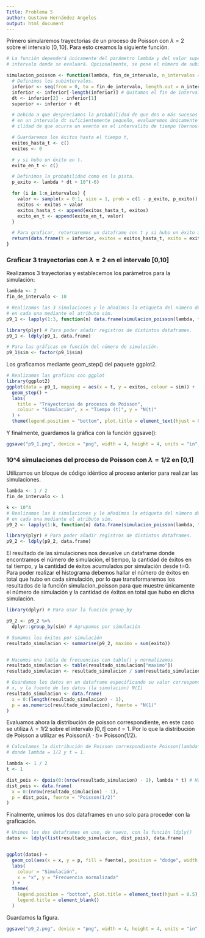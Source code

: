 ```yaml
---
Title: Problema 5
author: Gustavo Hernández Angeles
output: html_document
---
```


Primero simularemos trayectorias de un proceso de Poisson con $\lambda= 2$ sobre el intervalo $[0,10]$. Para esto creamos la siguiente función.

```r
# La función dependerá únicamente del parámetro lambda y del valor superior del
# intervalo donde se evaluará. Opcionalmente, se pone el número de subintervalos.

simulacion_poisson <- function(lambda, fin_de_intervalo, n_intervalos = 1000) {
  # Definimos los subintervalos.
  inferior <- seq(from = 0, to = fin_de_intervalo, length.out = n_intervalos + 1)
  inferior <- inferior[-length(inferior)] # Quitamos el fin de intervalo.
  dt <- inferior[2] - inferior[1]
  superior <- inferior + dt

  # Debido a que despreciamos la probabilidad de que dos o más sucesos ocurran
  # en un intervalo dt suficientemente pequeño, evaluaremos únicamente la probab
  # ilidad de que ocurra un evento en el intervalito de tiempo (bernoulli).

  # Guardaremos los éxitos hasta el tiempo t,
  exitos_hasta_t <- c()
  exitos <- 0

  # y si hubo un éxito en t.
  exito_en_t <- c()

  # Definimos la probabilidad como en la pista.
  p_exito <- lambda * dt + 10^(-6)

  for (i in 1:n_intervalos) {
    valor <- sample(x = 0:1, size = 1, prob = c(1 - p_exito, p_exito))
    exitos <- exitos + valor
    exitos_hasta_t <- append(exitos_hasta_t, exitos)
    exito_en_t <- append(exito_en_t, valor)
  }

  # Para graficar, retornaremos un dataframe con t y si hubo un éxito ahí.
  return(data.frame(t = inferior, exitos = exitos_hasta_t, exito = exito_en_t))
}
```

### Graficar 3 trayectorias con $\lambda = 2$ en el intervalo [0,10]

Realizamos 3 trayectorias y establecemos los parámetros para la simulación:

```r
lambda <- 2
fin_de_intervalo <- 10

# Realizamos las 3 simulaciones y le añadimos la etiqueta del número de simulación
# en cada una mediante el atributo sim.
p9_1 <- lapply(1:3, function(n) data.frame(simulacion_poisson(lambda, fin_de_intervalo), sim = n))

library(plyr) # Para poder añadir registros de distintos dataframes.
p9_1 <- ldply(p9_1, data.frame)

# Para las gráficas en función del número de simulación.
p9_1$sim <- factor(p9_1$sim)
```

Los graficamos mediante geom_step() del paquete ggplot2.

```r
# Realizamos las graficas con ggplot
library(ggplot2)
ggplot(data = p9_1, mapping = aes(x = t, y = exitos, colour = sim)) +
  geom_step() +
  labs(
    title = "Trayectorias de procesos de Poisson",
    colour = "Simulación", x = "Tiempo (t)", y = "N(t)"
  ) +
  theme(legend.position = "bottom", plot.title = element_text(hjust = 0.5))
```

Y finalmente, guardamos la gráfica con la función ggsave():
```r
ggsave("p9_1.png", device = "png", width = 4, height = 4, units = "in", dpi = 400)
```


### 10^4 simulaciones del proceso de Poisson con $\lambda = 1/2$ en [0,1]

Utilizamos un bloque de código idéntico al proceso anterior para realizar las simulaciones.

```r
lambda <- 1 / 2
fin_de_intervalo <- 1

k <- 10^4
# Realizamos las k simulaciones y le añadimos la etiqueta del número de simulación
# en cada una mediante el atributo sim.
p9_2 <- lapply(1:k, function(n) data.frame(simulacion_poisson(lambda, fin_de_intervalo), sim = n))

library(plyr) # Para poder añadir registros de distintos dataframes.
p9_2 <- ldply(p9_2, data.frame)
```

El resultado de las simulaciones nos devuelve un dataframe donde encontramos el número de simulación, el tiempo, la cantidad de éxitos en tal tiempo, y la cantidad de éxitos acumulados por simulación desde t=0.
Para poder realizar el histograma debemos hallar el número de éxitos en total que hubo en cada simulación, por lo que transformaremos los resultados de la función simulacion_poisson para que muestre únicamente el número de simulación y la cantidad de éxitos en total que hubo en dicha simulación.


```r
library(dplyr) # Para usar la función group_by

p9_2 <- p9_2 %>%
  dplyr::group_by(sim) # Agrupamos por simulación

# Sumamos los éxitos por simulación
resultado_simulacion <- summarise(p9_2, maximo = sum(exito))


# Hacemos una tabla de frecuencias con table() y normalizamos
resultado_simulacion <- table(resultado_simulacion["maximo"])
resultado_simulacion <- resultado_simulacion / sum(resultado_simulacion)

# Guardamos los datos en un dataframe especificando su valor correspondiente de
# x, y la fuente de los datos (la simulación) N(1)
resultado_simulacion <- data.frame(
  x = 0:(length(resultado_simulacion) - 1),
  p = as.numeric(resultado_simulacion), fuente = "N(1)"
)
```

Evaluamos ahora la distribución de poisson correspondiente, en este caso se utiliza $\lambda = 1/2$ sobre el intervalo $[0,t]$ con $t = 1$. Por lo que la distribución de Poisson a utilizar es Poisson$(\lambda \cdot t)=$ Poisson$(1/2)$.

```r
# Calculamos la distribución de Poisson correspondiente Poisson(lambda*t)
# donde lambda = 1/2 y t = 1.

lambda <- 1 / 2
t <- 1

dist_pois <- dpois(0:(nrow(resultado_simulacion) - 1), lambda * t) # Hasta donde llegó la simulacion
dist_pois <- data.frame(
  x = 0:(nrow(resultado_simulacion) - 1),
  p = dist_pois, fuente = "Poisson(1/2)"
)
```

Finalmente, unimos los dos dataframes en uno solo para proceder con la graficación.

```r
# Unimos los dos dataframes en uno, de nuevo, con la función ldply()
datos <- ldply(list(resultado_simulacion, dist_pois), data.frame)


ggplot(datos) +
  geom_col(aes(x = x, y = p, fill = fuente), position = "dodge", width = 0.3) +
  labs(
    colour = "Simulación",
    x = "x", y = "Frecuencia normalizada"
  ) +
  theme(
    legend.position = "bottom", plot.title = element_text(hjust = 0.5),
    legend.title = element_blank()
  )
```

Guardamos la figura.

```r
ggsave("p9_2.png", device = "png", width = 4, height = 4, units = "in", dpi = 400)
```



